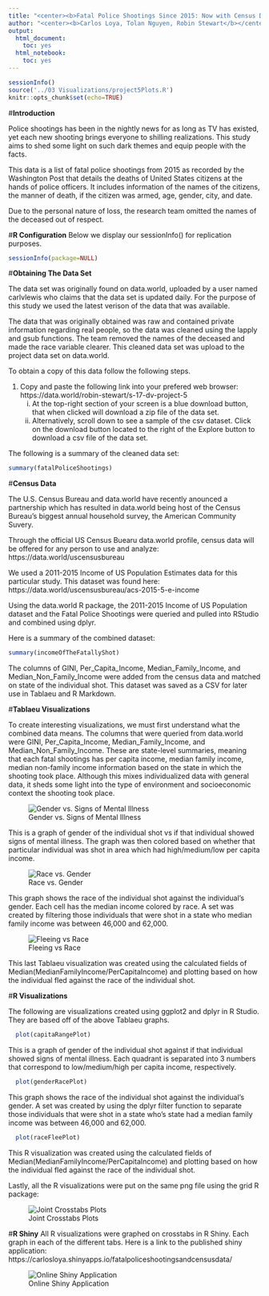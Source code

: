 ```yaml
---
title: "<center><b>Fatal Police Shootings Since 2015: Now with Census Data! </b></center>"
author: "<center><b>Carlos Loya, Tolan Nguyen, Robin Stewart</b></center>"
output:
  html_document:
    toc: yes
  html_notebook:
    toc: yes
---
```


```r
sessionInfo()
source('../03 Visualizations/project5Plots.R')
knitr::opts_chunk$set(echo=TRUE)
```

#**Introduction**

Police shootings has been in the nightly news for as long as TV has existed, yet each new shooting brings everyone to shilling realizations. This study aims to shed some light on such dark themes and equip people with the facts. 

This data is a list of fatal police shootings from 2015 as recorded by the Washington Post that details the deaths of United States citizens at the hands of police officers. It includes information of the names of the citizens, the manner of death, if the citizen was armed, age, gender, city, and date.

Due to the personal nature of loss, the research team omitted the names of the deceased out of respect.  

#**R Configuration**
Below we display our sessionInfo() for replication purposes.

```r
sessionInfo(package=NULL)
```

#**Obtaining The Data Set**

The data set was originally found on data.world, uploaded by a user named carlvlewis who claims that the data set is updated daily. For the purpose of this study we used the latest verison of the data that was available.

The data that was originally obtained was raw and contained private information regarding real people, so the data was cleaned using the lapply and gsub functions. The team removed the names of the deceased and made the race variable clearer. This cleaned data set was upload to the project data set on data.world.

To obtain a copy of this data follow the following steps.

1. Copy and paste the following link into your prefered web browser: https://data.world/robin-stewart/s-17-dv-project-5
    i. At the top-right section of your screen is a blue download button, that when clicked will download a zip file of the data set.
    ii. Alternatively, scroll down to see a sample of the csv dataset. Click on the download button located to the right of the Explore button to download a csv file of the data set.


The following is a summary of the cleaned data set:

```r
summary(fatalPoliceShootings)
```  

#**Census Data**

The U.S. Census Bureau and data.world have recently anounced a partnership which has resulted in data.world being host of the Census Bureau's biggest annual household survey, the American Community Suvery.

Through the official US Census Buearu data.world profile, census data will be offered for any person to use and analyze: https://data.world/uscensusbureau

We used a 2011-2015 Income of US Population Estimates data for this particular study. This dataset was found here: https://data.world/uscensusbureau/acs-2015-5-e-income

Using the data.world R package, the 2011-2015 Income of US Population dataset and the Fatal Police Shootings were queried and pulled into RStudio and combined using dplyr. 

Here is a summary of the combined dataset:

```r
summary(incomeOfTheFatallyShot)
```  

The columns of GINI, Per_Capita_Income, Median_Family_Income, and Median_Non_Family_Income were added from the census data and matched on state of the individual shot. This dataset was saved as a CSV for later use in Tablaeu and R Markdown.


#**Tablaeu Visualizations**

To create interesting visualizations, we must first understand what the combined data means. The columns that were queried from data.world were GINI, Per_Capita_Income, Median_Family_Income, and Median_Non_Family_Income. These are state-level summaries, meaning that each fatal shootings has per capita income, median family income, median non-family income information based on the state in which the shooting took place. Although this mixes individualized data with general data, it sheds some light into the type of environment and socioeconomic context the shooting took place.


![Gender vs. Signs of Mental Illness](../03 Visualizations/Gender vs. Signs of Mental Illness - Parameters.png)

This is a graph of gender of the individual shot vs if that individual showed signs of mental illness. The graph was then colored based on whether that particular individual was shot in area which had high/medium/low per capita income. 








![Race vs. Gender](../03 Visualizations/Race vs. Gender - Using a Set.png)

This graph shows the race of the individual shot against the individual's gender. Each cell has the median income colored by race. A set was created by filtering those individuals that were shot in a state who median family income was between 46,000 and 62,000. 










![Fleeing vs Race](../03 Visualizations/FleeingbyRaceAndFamilydivPerCapitaIncome.png)

This last Tablaeu visualization was created using the calculated fields of Median(MedianFamilyIncome/PerCapitaIncome) and plotting based on how the individual fled against the race of the individual shot.









#**R Visualizations**

The following are visualizations created using ggplot2 and dplyr in R Studio. They are based off of the above Tablaeu graphs. 


```r
  plot(capitaRangePlot)
```  
This is a graph of gender of the individual shot against if that individual showed signs of mental illness. Each quadrant is separated into 3 numbers that correspond to low/medium/high per capita income, respectively.










```r
  plot(genderRacePlot)
```  

This graph shows the race of the individual shot against the individual's gender. A set was created by using the dplyr filter function to separate those individuals that were shot in a state who's state had a median family income was between 46,000 and 62,000. 









```r
  plot(raceFleePlot)
```  
This R visualization was created using the calculated fields of Median(MedianFamilyIncome/PerCapitaIncome) and plotting based on how the individual fled against the race of the individual shot. 








Lastly, all the R visualizations were put on the same png file using the grid R package:

![Joint Crosstabs Plots](../03 Visualizations/crossTabPlots.png)










#**R Shiny**
All R visualizations were graphed on crosstabs in R Shiny. Each graph in each of the different tabs.
Here is a link to the published shiny application: https://carlosloya.shinyapps.io/fatalpoliceshootingsandcensusdata/

![Online Shiny Application](../03 Visualizations/shinyOnlineApp.png)
